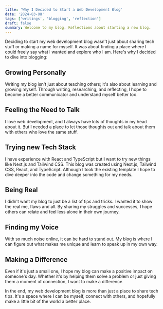 ```yaml
---
title: 'Why I Decided to Start a Web Development Blog'
date: '2024-03-08'
tags: ['writings', 'blogging', 'reflection']
draft: false
summary: Welcome to my blog. Reflections about starting a new blog.
---
```


Deciding to start my web development blog wasn't just about sharing tech stuff or making a name for myself. It was about finding a place where I could freely say what I wanted and explore who I am. Here's why I decided to dive into blogging:

## Growing Personally

Writing my blog isn't just about teaching others; it's also about learning and growing myself. Through writing, researching, and reflecting, I hope to become a better communicator and understand myself better too.

## Feeling the Need to Talk

I love web development, and I always have lots of thoughts in my head about it. But I needed a place to let those thoughts out and talk about them with others who love the same stuff.

## Trying new Tech Stack

I have experience with React and TypeScript but I want to try new things like Next.js and Tailwind CSS. This blog was created using Next.js, Tailwind CSS, React, and TypeScript. Although I took the existing template I hope to dive deeper into the code and change something for my needs.

## Being Real

I didn't want my blog to just be a list of tips and tricks. I wanted it to show the real me, flaws and all. By sharing my struggles and successes, I hope others can relate and feel less alone in their own journey.

## Finding my Voice

With so much noise online, it can be hard to stand out. My blog is where I can figure out what makes me unique and learn to speak up in my own way.

## Making a Difference

Even if it's just a small one, I hope my blog can make a positive impact on someone's day. Whether it's by helping them solve a problem or just giving them a moment of connection, I want to make a difference.

In the end, my web development blog is more than just a place to share tech tips. It's a space where I can be myself, connect with others, and hopefully make a little bit of the world a better place.
